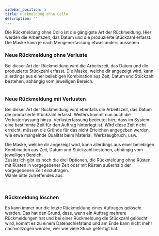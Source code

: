 ```yaml
---
sidebar_position: 5
title: Rückmeldung ohne Collo
description: ""
---
```


<div className="background-container">
Die Rückmeldung ohne Collo ist die gängigste Art der Rückmeldung. Hier werden die Arbeitszeit, das Datum und die produzierte Stückzahl erfasst.
Die Maske kann je nach Mengenerfassung etwas anders aussehen.
</div>


### Neue Rückmeldung ohne Verluste

<div className="background-container">
Bei dieser Art der Rückmeldung wird die Arbeitszeit, das Datum und die produzierte Stückzahl erfasst.
Die Maske, welche dir angezeigt wird, kann allerdings aus einer beliebigen Kombination aus Zeit, Datum und Stückzahl bestehen, 
abhängig vom jeweiligen Bereich. 
</div>

<br/>

<div className="background-container">
    <FeedbackNoLossCarousel/>
</div>


### Neue Rückmeldung mit Verlusten
<div className="background-container">
Bei dieser Art der Rückmeldung wird ebenfalls die Arbeitszeit, das Datum die produzierte Stückzahl erfasst. Weiters kommt nun auch die
Verlusterfassung hinzu.
Verlusterfassung bedeutet hier, dass im System eine bestimmte Zeit für den Auftrag hinterlegt ist. Wird diese Zeit nicht erreicht, 
müssen die Gründe für das nicht Erreichen angegeben werden, wie etwa mangelnde Qualität beim Material, Werkzeugbruch, usw. 

Die Maske, welche dir angezeigt wird, kann allerdings aus einer beliebigen Kombination aus Zeit, Datum und Stückzahl bestehen, 
abhängig vom jeweiligen Bereich.
<br/>
Zusätzlich gibt es noch die drei Optionen, die Rückmeldung ohne Rüsten, mit Rüsten in vorgegebener Zeit 
oder mit Rüsten außerhalb der vorgegebenen Zeit einzutragen. <br/>
Wähle bitte zutreffendes aus:
</div>
<br/>

<div className="background-container">
    <Tabs className="unique-tabs">
        <TabItem value="ohne Rüsten">
            <FeedbackLossNoEquipCarousel/>
        </TabItem>
        <TabItem value="mit Rüsten innerhalb Standardzeit">
            <FeedbackLossEquipInTimeCarousel/>
        </TabItem>
        <TabItem value="mit Rüsten außerhalb Standardzeit">
            <FeedbackLossEquipNotInTimeCarousel/>
        </TabItem>
    </Tabs>
</div>


### Rückmeldung löschen

<div className="background-container">
    Es kann immer nur die letzte Rückmeldung eines Auftrages gelöscht werden.  Das hat den Grund, dass, wenn ein Auftrag mehrere Rückmeldungen hat und bei einer Rückmeldung die Stückzahl gelöscht wird, kommt es zu einem Datenschiefstand und am Ende kann nicht mehr nachvollzogen werden, wer wie viele Stück gefertigt hat.
</div>
<br/>

<div className="background-container">
    <DeleteFeedbackCarousel/>
</div>

